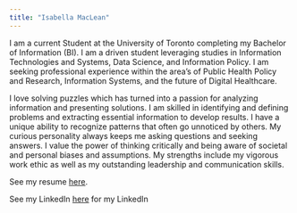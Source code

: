 ```yaml
---
title: "Isabella MacLean"
---
```


I am a current Student at the University of Toronto completing my Bachelor of Information (BI). I am a driven student leveraging studies in Information Technologies and Systems, Data Science, and Information Policy. I am seeking professional experience within the area's of Public Health Policy and Research, Information Systems, and the future of Digital Healthcare.

I love solving puzzles which has turned into a passion for analyzing information and presenting solutions. I am skilled in identifying and defining problems and extracting essential information to develop results. I have a unique ability to recognize patterns that often go unnoticed by others. My curious personality always keeps me asking questions and seeking answers. I value the power of thinking critically and being aware of societal and personal biases and assumptions. My strengths include my vigorous work ethic as well as my outstanding leadership and communication skills.

See my resume [here](Resume_CV.pdf).

See my LinkedIn [here](https://www.linkedin.com/in/bella-maclean-33b4b417b/) for my LinkedIn